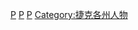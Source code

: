 {{Commonscat|People of Prague}}

[[Category:捷克各城市出身人物|P]]
[[Category:布拉格|P]]
[[Category:各首都人物|P]]
[[Category:捷克各州人物|Category:捷克各州人物]]
